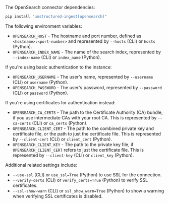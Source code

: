 The OpenSearch connector dependencies:

```bash CLI, Python
pip install "unstructured-ingest[opensearch]"
```


<AdditionalIngestDependencies />

The following environment variables:

- `OPENSEARCH_HOST` - The hostname and port number, defined as `<hostname>:<port-number>` and represented by `--hosts` (CLI) or `hosts` (Python).
- `OPENSEARCH_INDEX_NAME` - The name of the search index, represented by `--index-name` (CLI) or `index_name` (Python).

If you're using basic authentication to the instance:

- `OPENSEARCH_USERNAME` - The user's name, represented by `--username` (CLI) or `username` (Python).
- `OPENSEARCH_PASSWORD` - The user's password, represented by `--password` (CLI) or `password` (Python).

If you're using certificates for authentication instead:

- `OPENSEARCH_CA_CERTS` - The path to the Certificate Authority (CA) bundle, if you use intermediate CAs with your root CA. This is represented by `--ca-certs` (CLI) or `ca_certs` (Python).
- `OPENSEARCH_CLIENT_CERT` - The path to the combined private key and certificate file, or the path to just the certificate file. This is represented by `--client-cert` (CLI) or `client_cert` (Python).
- `OPENSEARCH_CLIENT_KEY` - The path to the private key file, if `OPENSEARCH_CLIENT_CERT` refers to just the certificate file. This is represented by `--client-key` (CLI) or `client_key` (Python).

Additional related settings include:

- `--use-ssl` (CLI) or `use_ssl=True` (Python) to use SSL for the connection.
- `--verify-certs` (CLI) or `verify_certs=True` (Python) to verify SSL certificates.
- `--ssl-show-warn` (CLI) or `ssl_show_warn=True` (Python) to show a warning when verifying SSL certificates is disabled.